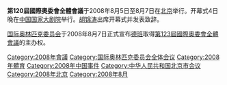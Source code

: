 {{unref|time=2012-12-25}}
'''第120屆國際奧委會全體會議'''于2008年8月5日至8月7日在[[北京|北京]]举行。开幕式4日晚在[[中国国家大剧院|中国国家大剧院]]举行。[[胡锦涛|胡锦涛]]出席开幕式并发表致辞。

[[国际奥林匹克委员会|国际奥林匹克委员会]]于2008年8月7日正式宣布[[德班|德班]]取得[[第123屆國際奧委會全體會議|第123屆國際奧委會全體會議]]的主办权。

{{體育小作品}}
[[Category:2008年會議|Category:2008年會議]]
[[Category:国际奥林匹克委员会全体会议|Category:国际奥林匹克委员会全体会议]]
[[Category:2008年體育|Category:2008年體育]]
[[Category:2008年中国事件|Category:2008年中国事件]]
[[Category:中华人民共和国北京市会议|Category:中华人民共和国北京市会议]]
[[Category:2008年北京|Category:2008年北京]]
[[Category:2008年8月|Category:2008年8月]]